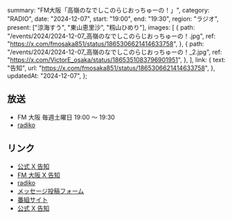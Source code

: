   summary: "FM大阪「高嶺のなでしこのらじおっちゅーの！」",
  category: "RADIO",
  date: "2024-12-07",
  start: "19:00",
  end: "19:30",
  region: "ラジオ",
  present: ["涼海すう", "東山恵里沙", "籾山ひめり"],
  images: [
    {
      path: "/events/2024/2024-12-07_高嶺のなでしこのらじおっちゅーの！.jpg",
      ref: "https://x.com/fmosaka851/status/1865306621414633758",
    },
    {
      path: "/events/2024/2024-12-07_高嶺のなでしこのらじおっちゅーの！_2.jpg",
      ref: "https://x.com/VictorE_osaka/status/1865351083796901951",
    },
  ],
  link: {
    text: "告知",
    url: "https://x.com/fmosaka851/status/1865306621414633758",
  },
  updatedAt: "2024-12-07",
};

## 放送

- FM 大阪 毎週土曜日 19:00 〜 19:30
- [radiko](https://radiko.jp/#FMO)

## リンク

- [公式 X 告知](https://x.com/takanenofficial/status/1865327892957470760)
- [FM 大阪 X 告知](https://x.com/fmosaka851/status/1865306621414633758)
- [radiko](https://radiko.jp/#FMO)
- [メッセージ投稿フォーム](https://fmosaka.futureartist.net/enquete/354047)
- [番組サイト](https://www.fmosaka.net/_ct/17722199)
- [公式 X 告知](https://x.com/takanenofficial/status/1836979149044600863)

